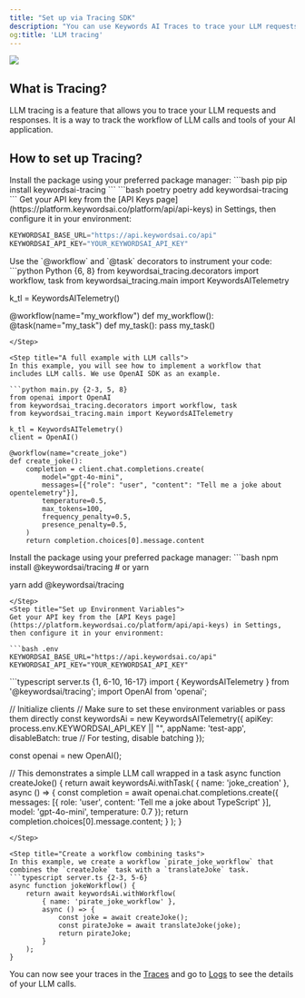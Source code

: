 ```yaml
---
title: "Set up via Tracing SDK"
description: "You can use Keywords AI Traces to trace your LLM requests and responses."
og:title: 'LLM tracing'
---
```


<Frame>
<img src="https://keywordsai-static.s3.us-east-1.amazonaws.com/docs/observability/traces/traces-overview.png" />
</Frame>

## What is Tracing?
LLM tracing is a feature that allows you to trace your LLM requests and responses. It is a way to track the workflow of LLM calls and tools of your AI application.

## How to set up Tracing?
<Tabs>
<Tab title="Python">

<Steps>
<Step title="Install the SDK">
Install the package using your preferred package manager:
<CodeGroup>
```bash pip
pip install keywordsai-tracing
```
```bash poetry
poetry add keywordsai-tracing
```
</CodeGroup>
</Step>

<Step title="Set up Environment Variables">
Get your API key from the [API Keys page](https://platform.keywordsai.co/platform/api/api-keys) in Settings, then configure it in your environment:

```python .env
KEYWORDSAI_BASE_URL="https://api.keywordsai.co/api"
KEYWORDSAI_API_KEY="YOUR_KEYWORDSAI_API_KEY"
```
</Step>

<Step title="Annotate your workflows">
Use the `@workflow` and `@task` decorators to instrument your code:
```python Python {6, 8}
from keywordsai_tracing.decorators import workflow, task
from keywordsai_tracing.main import KeywordsAITelemetry

k_tl = KeywordsAITelemetry()

@workflow(name="my_workflow")
def my_workflow():
    @task(name="my_task")
    def my_task():
        pass
    my_task()
```
</Step>

<Step title="A full example with LLM calls">
In this example, you will see how to implement a workflow that includes LLM calls. We use OpenAI SDK as an example.

```python main.py {2-3, 5, 8}
from openai import OpenAI
from keywordsai_tracing.decorators import workflow, task
from keywordsai_tracing.main import KeywordsAITelemetry

k_tl = KeywordsAITelemetry()
client = OpenAI()

@workflow(name="create_joke")
def create_joke():
    completion = client.chat.completions.create(
        model="gpt-4o-mini",
        messages=[{"role": "user", "content": "Tell me a joke about opentelemetry"}],
        temperature=0.5,
        max_tokens=100,
        frequency_penalty=0.5,
        presence_penalty=0.5,
    )
    return completion.choices[0].message.content
```
</Step>

</Steps>
</Tab>

<Tab title="JS/TS">
<Steps>
<Step title="Install the SDK">
Install the package using your preferred package manager:
```bash 
npm install @keywordsai/tracing
# or yarn

yarn add @keywordsai/tracing
```
</Step>
<Step title="Set up Environment Variables">
Get your API key from the [API Keys page](https://platform.keywordsai.co/platform/api/api-keys) in Settings, then configure it in your environment:

```bash .env
KEYWORDSAI_BASE_URL="https://api.keywordsai.co/api"
KEYWORDSAI_API_KEY="YOUR_KEYWORDSAI_API_KEY"
```
</Step>
<Step title="Create a simple task">
```typescript server.ts {1, 6-10, 16-17}
import { KeywordsAITelemetry } from '@keywordsai/tracing';
import OpenAI from 'openai';

// Initialize clients
// Make sure to set these environment variables or pass them directly
const keywordsAi = new KeywordsAITelemetry({
    apiKey: process.env.KEYWORDSAI_API_KEY || "",
    appName: 'test-app',
    disableBatch: true  // For testing, disable batching
});

const openai = new OpenAI();

// This demonstrates a simple LLM call wrapped in a task
async function createJoke() {
    return await keywordsAi.withTask(
        { name: 'joke_creation' },
        async () => {
            const completion = await openai.chat.completions.create({
                messages: [{ role: 'user', content: 'Tell me a joke about TypeScript' }],
                model: 'gpt-4o-mini',
                temperature: 0.7
            });
            return completion.choices[0].message.content;
        }
    );
}
```
</Step>

<Step title="Create a workflow combining tasks">
In this example, we create a workflow `pirate_joke_workflow` that combines the `createJoke` task with a `translateJoke` task.
```typescript server.ts {2-3, 5-6}
async function jokeWorkflow() {
    return await keywordsAi.withWorkflow(
        { name: 'pirate_joke_workflow' },
        async () => {
            const joke = await createJoke();
            const pirateJoke = await translateJoke(joke);
            return pirateJoke;
        }
    );
}
```
</Step>

</Steps>
</Tab>

</Tabs>

You can now see your traces in the [Traces](https://platform.keywordsai.co/platform/traces) and go to [Logs](https://platform.keywordsai.co/platform/requests) to see the details of your LLM calls.